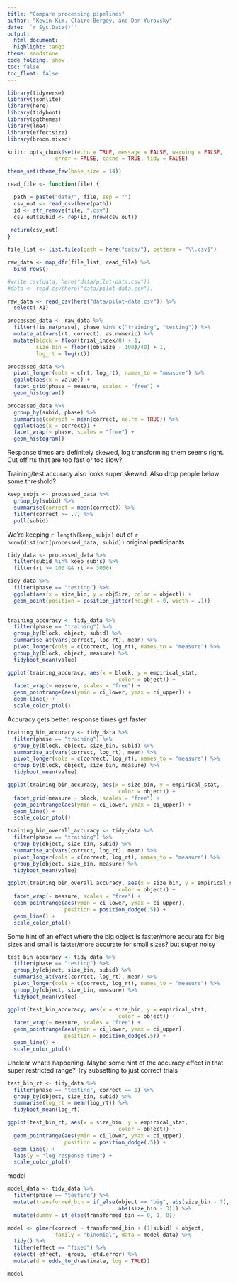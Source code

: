 ```yaml
---
title: "Compare processing pipelines"
author: "Kevin Kim, Claire Bergey, and Dan Yurovsky"
date: '`r Sys.Date()`'
output:
  html_document:
  highlight: tango
theme: sandstone
code_folding: show
toc: false
toc_float: false
---
```

  
```r
library(tidyverse)
library(jsonlite)
library(here)
library(tidyboot)
library(ggthemes)
library(lme4)
library(effectsize)
library(broom.mixed)

knitr::opts_chunk$set(echo = TRUE, message = FALSE, warning = FALSE, 
               error = FALSE, cache = TRUE, tidy = FALSE)

theme_set(theme_few(base_size = 14))
```


```r
read_file <- function(file) {

  path = paste("data/", file, sep = "")
  csv_out <- read_csv(here(path))
  id <- str_remove(file, ".csv")
  csv_out$subid <- rep(id, nrow(csv_out))
 
 return(csv_out)
}

file_list <- list.files(path = here("data/"), pattern = "\\.csv$")

raw_data <- map_dfr(file_list, read_file) %>%
  bind_rows() 

#write.csv(data, here("data/pilot-data.csv"))
#data <- read.csv(here("data/pilot-data.csv"))
```

```r
raw_data <- read_csv(here("data/pilot-data.csv")) %>%
  select(-X1)
```

```r
processed_data <- raw_data %>%
  filter(!is.na(phase), phase %in% c("training", "testing")) %>%
  mutate_at(vars(rt, correct), as.numeric) %>%
  mutate(block = floor(trial_index/8) + 1,
         size_bin = floor((objSize - 100)/40) + 1,
         log_rt = log(rt))

processed_data %>%
  pivot_longer(cols = c(rt, log_rt), names_to = "measure") %>%
  ggplot(aes(x = value)) +
  facet_grid(phase ~ measure, scales = "free") +
  geom_histogram()

processed_data %>%
  group_by(subid, phase) %>%
  summarise(correct = mean(correct, na.rm = TRUE)) %>%
  ggplot(aes(x = correct)) +
  facet_wrap(~ phase, scales = "free") +
  geom_histogram()
```

Response times are definitely skewed, log transforming them seems right. Cut off rts that are too fast or too slow?

Training/test accuracy also looks super skewed. Also drop people below some threshold?

```r
keep_subjs <- processed_data %>%
  group_by(subid) %>%
  summarise(correct = mean(correct)) %>%
  filter(correct >= .7) %>%
  pull(subid)
```

We're keeping `r length(keep_subjs)` out of `r nrow(distinct(processed_data, subid))` original participants

```r
tidy_data <- processed_data %>%
  filter(subid %in% keep_subjs) %>%
  filter(rt >= 100 && rt <= 3000)
```

```r
tidy_data %>%
  filter(phase == "testing") %>%
  ggplot(aes(x = size_bin, y = objSize, color = object)) + 
  geom_point(position = position_jitter(height = 0, width = .1))
  
```

```r
training_accuracy <- tidy_data %>%
  filter(phase == "training") %>%
  group_by(block, object, subid) %>%
  summarise_at(vars(correct, log_rt), mean) %>%
  pivot_longer(cols = c(correct, log_rt), names_to = "measure") %>%
  group_by(block, object, measure) %>%
  tidyboot_mean(value)

ggplot(training_accuracy, aes(x = block, y = empirical_stat, 
                                   color = object)) +
  facet_wrap(~ measure, scales = "free") + 
  geom_pointrange(aes(ymin = ci_lower, ymax = ci_upper)) + 
  geom_line() +  
  scale_color_ptol()
```


Accuracy gets better, response times get faster.

```r
training_bin_accuracy <- tidy_data %>%
  filter(phase == "training") %>%
  group_by(block, object, size_bin, subid) %>%
  summarise_at(vars(correct, log_rt), mean) %>%
  pivot_longer(cols = c(correct, log_rt), names_to = "measure") %>%
  group_by(block, object, size_bin, measure) %>%
  tidyboot_mean(value)

ggplot(training_bin_accuracy, aes(x = size_bin, y = empirical_stat, 
                                   color = object)) +
  facet_grid(measure ~ block, scales = "free") + 
  geom_pointrange(aes(ymin = ci_lower, ymax = ci_upper)) + 
  geom_line() +
  scale_color_ptol()
```

```r
training_bin_overall_accuracy <- tidy_data %>%
  filter(phase == "training") %>%
  group_by(object, size_bin, subid) %>%
  summarise_at(vars(correct, log_rt), mean) %>%
  pivot_longer(cols = c(correct, log_rt), names_to = "measure") %>%
  group_by(object, size_bin, measure) %>%
  tidyboot_mean(value)

ggplot(training_bin_overall_accuracy, aes(x = size_bin, y = empirical_stat, 
                                   color = object)) +
  facet_wrap(~ measure, scales = "free") + 
  geom_pointrange(aes(ymin = ci_lower, ymax = ci_upper),
                  position = position_dodge(.5)) + 
  geom_line() + 
  scale_color_ptol()
```

Some hint of an effect where the big object is faster/more accurate for big sizes and small is faster/more accurate for small sizes? but super noisy

```r
test_bin_accuracy <- tidy_data %>%
  filter(phase == "testing") %>%
  group_by(object, size_bin, subid) %>%
  summarise_at(vars(correct, log_rt), mean) %>%
  pivot_longer(cols = c(correct, log_rt), names_to = "measure") %>%
  group_by(object, size_bin, measure) %>%
  tidyboot_mean(value)

ggplot(test_bin_accuracy, aes(x = size_bin, y = empirical_stat, 
                                   color = object)) +
  facet_wrap(~ measure, scales = "free") + 
  geom_pointrange(aes(ymin = ci_lower, ymax = ci_upper),
                  position = position_dodge(.5)) + 
  geom_line() +
  scale_color_ptol()
```

Unclear what's happening. Maybe some hint of the accuracy effect in that super restricted range? Try subsetting to just correct trials

```r
test_bin_rt <- tidy_data %>%
  filter(phase == "testing", correct == 1) %>%
  group_by(object, size_bin, subid) %>%
  summarise(log_rt = mean(log_rt)) %>%
  tidyboot_mean(log_rt)

ggplot(test_bin_rt, aes(x = size_bin, y = empirical_stat, 
                                   color = object)) +
  geom_pointrange(aes(ymin = ci_lower, ymax = ci_upper),
                  position = position_dodge(.5)) + 
  geom_line() + 
  labs(y = "log response time") +
  scale_color_ptol()
```

model
```r
model_data <- tidy_data %>%
  filter(phase == "testing") %>%
  mutate(transformed_bin = if_else(object == "big", abs(size_bin - 7),
                                   abs(size_bin - 3))) %>%
  mutate(dummy = if_else(transformed_bin == 0, 1, 0))

model <- glmer(correct ~ transformed_bin + (1|subid) + object, 
               family = "binomial", data = model_data) %>%
  tidy() %>%
  filter(effect == "fixed") %>%
  select(-effect, -group, -std.error) %>%
  mutate(d = odds_to_d(estimate, log = TRUE))

model
```
